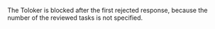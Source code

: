 <Image withBackground imageId="ce51ffb8c64925e3f5739858b10e0e0b" alt="" />

The Toloker is blocked after the first rejected response, because the number of the reviewed tasks is not specified.